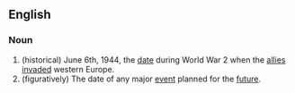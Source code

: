 ==English==
===Noun===
#(historical) June 6th, 1944, the [[date]] during World War 2 when the [[allies]] [[invade]]d western Europe.
#(figuratively) The date of any major [[event]] planned for the [[future]].